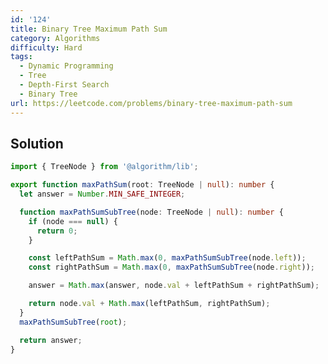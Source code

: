 ```yaml
---
id: '124'
title: Binary Tree Maximum Path Sum
category: Algorithms
difficulty: Hard
tags:
  - Dynamic Programming
  - Tree
  - Depth-First Search
  - Binary Tree
url: https://leetcode.com/problems/binary-tree-maximum-path-sum
---
```


## Solution

```typescript filename="solution.ts" copy
import { TreeNode } from '@algorithm/lib';

export function maxPathSum(root: TreeNode | null): number {
  let answer = Number.MIN_SAFE_INTEGER;

  function maxPathSumSubTree(node: TreeNode | null): number {
    if (node === null) {
      return 0;
    }

    const leftPathSum = Math.max(0, maxPathSumSubTree(node.left));
    const rightPathSum = Math.max(0, maxPathSumSubTree(node.right));

    answer = Math.max(answer, node.val + leftPathSum + rightPathSum);

    return node.val + Math.max(leftPathSum, rightPathSum);
  }
  maxPathSumSubTree(root);

  return answer;
}
```
